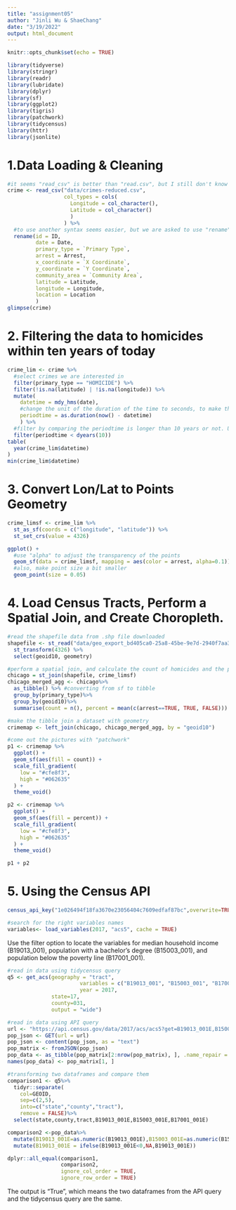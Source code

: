 ```yaml
---
title: "assignment05"
author: "Jinli Wu & ShaeChang"
date: "3/19/2022"
output: html_document
---
```


```r
knitr::opts_chunk$set(echo = TRUE)
```

```r
library(tidyverse)
library(stringr)
library(readr)
library(lubridate)
library(dplyr)
library(sf)
library(ggplot2)
library(tigris)
library(patchwork)
library(tidycensus)
library(httr) 
library(jsonlite)
```
# 1.Data Loading & Cleaning 

```r
#it seems "read_csv" is better than "read.csv", but I still don't know why.
crime <- read_csv("data/crimes-reduced.csv",
                  col_types = cols(
                    Longitude = col_character(), 
                    Latitude = col_character()
                    )
                  ) %>%
  #to use another syntax seems easier, but we are asked to use "rename".
  rename(id = ID,
         date = Date,
         primary_type = `Primary Type`,
         arrest = Arrest,
         x_coordinate = `X Coordinate`,
         y_coordinate = `Y Coordinate`,
         community_area = `Community Area`,
         latitude = Latitude,
         longitude = Longitude,
         location = Location
         )
glimpse(crime)
```

# 2. Filtering the data to homicides within ten years of today

```r
crime_lim <- crime %>%
  #select crimes we are interested in
  filter(primary_type == "HOMICIDE") %>%
  filter(!is.na(latitude) | !is.na(longitude)) %>%
  mutate(
    datetime = mdy_hms(date),
    #change the unit of the duration of the time to seconds, to make the comparision later easier
    periodtime = as.duration(now() - datetime)
    ) %>%
  #filter by comparing the periodtime is longer than 10 years or not. Use "dyears" to measure the duriation also in seconds
  filter(periodtime < dyears(10))
table(
  year(crime_lim$datetime)
)
min(crime_lim$datetime)
```

# 3. Convert Lon/Lat to Points Geometry

```r
crime_limsf <- crime_lim %>%
  st_as_sf(coords = c("longitude", "latitude")) %>%
  st_set_crs(value = 4326) 

ggplot() +
  #use "alpha" to adjust the transparency of the points
  geom_sf(data = crime_limsf, mapping = aes(color = arrest, alpha=0.1)) +
  #also, make point size a bit smaller
  geom_point(size = 0.05)

```

# 4. Load Census Tracts, Perform a Spatial Join, and Create Choropleth.

```r
#read the shapefile data from .shp file downloaded
shapefile <- st_read("data/geo_export_bd405ca0-25a8-45be-9e7d-2940f7aa38f7.shp") %>%
  st_transform(4326) %>%
  select(geoid10, geometry)

#perform a spatial join, and calculate the count of homicides and the percent of arrests per homicide 
chicago = st_join(shapefile, crime_limsf)
chicago_merged_agg <- chicago%>%
  as_tibble() %>% #converting from sf to tibble
  group_by(primary_type)%>%
  group_by(geoid10)%>%
  summarise(count = n(), percent = mean(c(arrest==TRUE, TRUE, FALSE))) 

#make the tibble join a dataset with geometry
crimemap <- left_join(chicago, chicago_merged_agg, by = "geoid10")

#come out the pictures with "patchwork"
p1 <- crimemap %>%
  ggplot() +
  geom_sf(aes(fill = count)) +
  scale_fill_gradient(
    low = "#cfe8f3", 
    high = "#062635"
  ) +
  theme_void() 

p2 <- crimemap %>%
  ggplot() +
  geom_sf(aes(fill = percent)) +
  scale_fill_gradient(
    low = "#cfe8f3", 
    high = "#062635"
  ) +
  theme_void() 

p1 + p2
```

# 5. Using the Census API
```r
census_api_key("1e026494f18fa3670e23056404c7609edfaf87bc",overwrite=TRUE)
```

```r
#search for the right variables names
variables<- load_variables(2017, "acs5", cache = TRUE)
```
Use the filter option to locate the variables for median household income (B19013_001), population with a bachelor’s degree (B15003_001), and population below the poverty line (B17001_001).

```r
#read in data using tidycensus query
q5 <- get_acs(geography = "tract", 
                       variables = c("B19013_001", "B15003_001", "B17001_001"), 
                       year = 2017,
              state=17,
              county=031,
              output = "wide")
```

```r
#read in data using API query
url <- "https://api.census.gov/data/2017/acs/acs5?get=B19013_001E,B15003_001E,B17001_001E&for=tract:*&in=state:17&in=county:031"
pop_json <- GET(url = url)
pop_json <- content(pop_json, as = "text")
pop_matrix <- fromJSON(pop_json)
pop_data <- as_tibble(pop_matrix[2:nrow(pop_matrix), ], .name_repair = "minimal")
names(pop_data) <- pop_matrix[1, ]
```

```r
#transforming two dataframes and compare them
comparison1 <- q5%>%
  tidyr::separate(
    col=GEOID,
    sep=c(2,5),
    into=c("state","county","tract"),
    remove = FALSE)%>%
  select(state,county,tract,B19013_001E,B15003_001E,B17001_001E)

comparison2 <-pop_data%>%
  mutate(B19013_001E=as.numeric(B19013_001E),B15003_001E=as.numeric(B15003_001E),B17001_001E=as.numeric(B17001_001E))%>%
  mutate(B19013_001E = ifelse(B19013_001E<0,NA,B19013_001E))

dplyr::all_equal(comparison1,
                 comparison2,
                 ignore_col_order = TRUE,
                 ignore_row_order = TRUE)
```
The output is "True", which means the two dataframes from the API query and the tidycensus query are the same.
